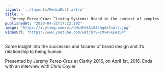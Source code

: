 ```yaml
---
layout: '../layouts/MediaPost.astro'
title: >
  "Jeremy Perez-Cruz: “Living Systems: Brand in the context of peoples lives” — Clarity 2016"
publishedAt: "2020-04-21T17:22:19Z"
image: "https://i.ytimg.com/vi/cMx4FeEA1S4/hqdefault.jpg"
videoUrl: "https://www.youtube.com/watch?v=cMx4FeEA1S4"
---
```

Some insight into the successes and failures of brand design and it’s relationship to being human.

Presented by Jeremy Perez-Cruz at Clarity 2016, on April 1st, 2016. Ends with an interview with Chris Coyier
